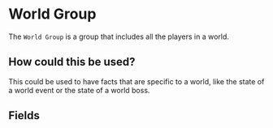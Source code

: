 
# World Group 

The `World Group` is a group that includes all the players in a world.

## How could this be used?
This could be used to have facts that are specific to a world, like the state of a world event or the state of a world boss.


## Fields

